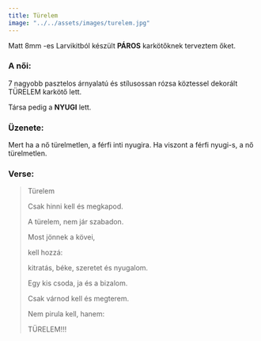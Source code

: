 ```yaml
---
title: Türelem
image: "../../assets/images/turelem.jpg"
---
```


Matt 8mm -es Larvikitból készült 
**PÁROS** karkötőknek terveztem őket.
<br />

### A női:
7 nagyobb pasztelos árnyalatú és stílusossan rózsa köztessel dekorált TÜRELEM karkötő lett.

Társa pedig a **NYUGI** lett.
<br />

### Üzenete:

Mert ha a nő türelmetlen, a férfi inti nyugira.
Ha viszont a férfi nyugi-s, a nő türelmetlen.
<br />

### Verse:

> Türelem
>
> Csak hinni kell és megkapod.
>
> A türelem, nem jár szabadon.
>
> Most jönnek a kövei,
>
> kell hozzá:
>
> kitratás, béke, szeretet és nyugalom.
>
> Egy kis csoda, ja és a bizalom.
>
> Csak várnod kell és megterem.
>
> Nem pirula kell, hanem:
>
> TÜRELEM!!!